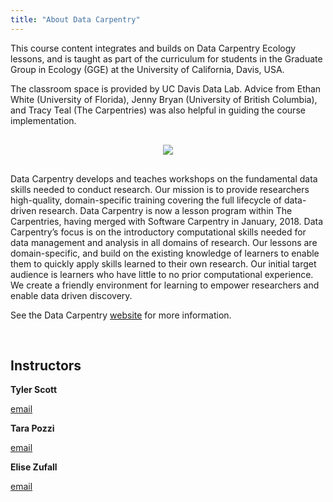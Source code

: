 ```yaml
---
title: "About Data Carpentry"
---
```

<p></p>

This course content integrates and builds on Data Carpentry Ecology lessons, and is taught as part of the curriculum for students in the Graduate Group in Ecology (GGE) at the University of California, Davis, USA.

The classroom space is provided by UC Davis Data Lab. Advice from Ethan White (University of Florida), Jenny Bryan (University of British Columbia), and Tracy Teal (The Carpentries) was also helpful in guiding the course implementation.


<p></p>

<div style="text-align: center; margin-top: 30px; margin-bottom: 30px;">
![](./img/DC-logo-vision.png)
</div>

<p></p>

Data Carpentry develops and teaches workshops on the fundamental data skills needed to conduct research. Our mission is to provide researchers high-quality, domain-specific training covering the full lifecycle of data-driven research. Data Carpentry is now a lesson program within The Carpentries, having merged with Software Carpentry in January, 2018. Data Carpentry's focus is on the introductory computational skills needed for data management and analysis in all domains of research. Our lessons are domain-specific, and build on the existing knowledge of learners to enable them to quickly apply skills learned to their own research. Our initial target audience is learners who have little to no prior computational experience. We create a friendly environment for learning to empower researchers and enable data driven discovery.

See the Data Carpentry [website](http://www.datacarpentry.org/) for more information.

<br>

## Instructors 

**Tyler Scott** 

<i class="fa fa-envelope-square" aria-hidden="true"></i> [email](mailto:tascott@ucdavis.edu)  


**Tara Pozzi** 

<i class="fa fa-envelope-square" aria-hidden="true"></i> [email](mailto:tbpozzi@ucdavis.edu)


**Elise Zufall** 

<i class="fa fa-envelope-square" aria-hidden="true"></i> [email](mailto:ezufall@ucdavis.edu)



